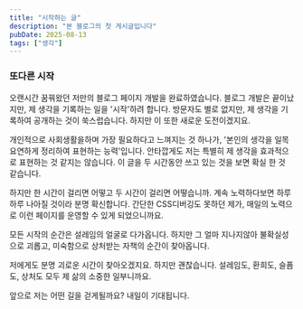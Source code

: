 ```yaml
---
title: "시작하는 글"
description: "본 블로그의 첫 게시글입니다"
pubDate: 2025-08-13
tags: ["생각"]
---
```


### 또다른 시작

오랜시간 꿈꿔왔던 저만의 블로그 페이지 개발을 완료하였습니다. 블로그 개발은 끝이났지만, 제 생각을 기록하는 일을 '시작'하려 합니다. 방문자도 별로 없지만, 제 생각을 기록하여 공개하는 것이 쑥스럽습니다. 하지만 이 또한 새로운 도전이겠지요.

개인적으로 사회생활을하며 가장 필요하다고 느껴지는 것 하나가, '본인의 생각을 일목요연하게 정리하여 표현하는 능력'입니다. 안타깝게도 저는 특별히 제 생각을 효과적으로 표현하는 것 같지는 않습니다. 이 글을 두 시간동안 쓰고 있는 것을 보면 확실 한 것 같습니다.

하지만 한 시간이 걸리면 어떻고 두 시간이 걸리면 어떻습니까. 계속 노력하다보면 하루하루 나아질 것이라 분명 확신합니다. 간단한 CSS디버깅도 못하던 제가, 매일의 노력으로 이런 페이지를 운영할 수 있게 되었으니까요.

모든 시작의 순간은 설레임의 얼굴로 다가옵니다. 하지만 그 얼마 지나지않아 불확실성으로 괴롭고, 미숙함으로 상처받는 자책의 순간이 찾아옵니다.

저에게도 분명 괴로운 시간이 찾아오겠지요. 하지만 괜찮습니다. 설레임도, 환희도, 슬픔도, 상처도 모두 제 삶의 소중한 일부니까요.

앞으로 저는 어떤 길을 걷게될까요? 내일이 기대됩니다.
